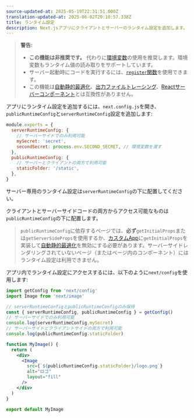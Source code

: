 ```yaml
---
source-updated-at: 2025-05-19T22:31:51.000Z
translation-updated-at: 2025-06-02T20:10:57.338Z
title: ランタイム設定
description: Next.jsアプリにクライアントとサーバーのランタイム設定を追加します。
---
```


> **警告:**
>
> - **この機能は非推奨です。** 代わりに[環境変数](/docs/pages/guides/environment-variables)の使用を推奨します。環境変数もランタイム値の読み取りをサポートしています。
> - サーバー起動時にコードを実行するには、[`register`関数](/docs/app/guides/instrumentation)を使用できます。
> - この機能は[自動静的最適化](/docs/pages/building-your-application/rendering/automatic-static-optimization)、[出力ファイルトレーシング](/docs/pages/api-reference/config/next-config-js/output#automatically-copying-traced-files)、[Reactサーバーコンポーネント](/docs/app/getting-started/server-and-client-components)とは互換性がありません。

アプリにランタイム設定を追加するには、`next.config.js`を開き、`publicRuntimeConfig`と`serverRuntimeConfig`設定を追加します:

```js filename="next.config.js"
module.exports = {
  serverRuntimeConfig: {
    // サーバーサイドでのみ利用可能
    mySecret: 'secret',
    secondSecret: process.env.SECOND_SECRET, // 環境変数を渡す
  },
  publicRuntimeConfig: {
    // サーバーとクライアントの両方で利用可能
    staticFolder: '/static',
  },
}
```

サーバー専用のランタイム設定は`serverRuntimeConfig`の下に配置してください。

クライアントとサーバーサイドコードの両方からアクセス可能なものは`publicRuntimeConfig`の下に配置します。

> `publicRuntimeConfig`に依存するページでは、**必ず**`getInitialProps`または`getServerSideProps`を使用するか、[カスタムApp](/docs/pages/building-your-application/routing/custom-app)に`getInitialProps`を実装して[自動静的最適化](/docs/pages/building-your-application/rendering/automatic-static-optimization)を無効にする必要があります。サーバーサイドレンダリングされていないページ（またはページ内のコンポーネント）にはランタイム設定は利用できません。

アプリ内でランタイム設定にアクセスするには、以下のように`next/config`を使用します:

```jsx
import getConfig from 'next/config'
import Image from 'next/image'

// serverRuntimeConfigとpublicRuntimeConfigのみ保持
const { serverRuntimeConfig, publicRuntimeConfig } = getConfig()
// サーバーサイドでのみ利用可能
console.log(serverRuntimeConfig.mySecret)
// サーバーサイドとクライアントサイドの両方で利用可能
console.log(publicRuntimeConfig.staticFolder)

function MyImage() {
  return (
    <div>
      <Image
        src={`${publicRuntimeConfig.staticFolder}/logo.png`}
        alt="ロゴ"
        layout="fill"
      />
    </div>
  )
}

export default MyImage
```